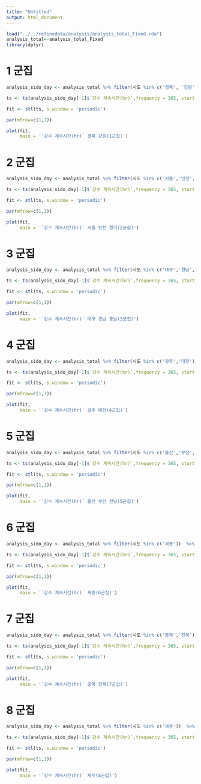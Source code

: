 ```yaml
---
title: "Untitled"
output: html_document
---
```




```r

load("../../refinedata/analysis/analysis_total_Fixed.rda")
analysis_total<-analysis_total_Fixed
library(dplyr)


```

# 1 군집

```r
analysis_sido_day <- analysis_total %>% filter(시도 %in% c('경북', '강원'))  %>% group_by(일시) %>% summarise(`강수 계속시간(hr)` = mean(`강수 계속시간(hr)`,na.rm=TRUE))

ts <- ts(analysis_sido_day[-1]$`강수 계속시간(hr)`,frequency = 365, start = c(2016,1))

fit <- stl(ts, s.window = 'periodic')

par(mfrow=c(1,1))

plot(fit,
     main = '`강수 계속시간(hr)` 경북 강원(1군집)')

```

# 2 군집

```r

analysis_sido_day <- analysis_total %>% filter(시도 %in% c('서울','인천','경기'))  %>% group_by(일시) %>% summarise(`강수 계속시간(hr)` = mean(`강수 계속시간(hr)`,na.rm=TRUE))

ts <- ts(analysis_sido_day[-1]$`강수 계속시간(hr)`,frequency = 365, start = c(2016,1))

fit <- stl(ts, s.window = 'periodic')

par(mfrow=c(1,1))

plot(fit,
     main = '`강수 계속시간(hr)` 서울 인천 경기(2군집)')


```

# 3 군집

```r

analysis_sido_day <- analysis_total %>% filter(시도 %in% c('대구','경남','충남'))  %>% group_by(일시) %>% summarise(`강수 계속시간(hr)` = mean(`강수 계속시간(hr)`,na.rm=TRUE))

ts <- ts(analysis_sido_day[-1]$`강수 계속시간(hr)`,frequency = 365, start = c(2016,1))

fit <- stl(ts, s.window = 'periodic')

par(mfrow=c(1,1))

plot(fit,
     main = '`강수 계속시간(hr)` 대구 경남 충남(3군집)')

```

# 4 군집

```r

analysis_sido_day <- analysis_total %>% filter(시도 %in% c('광주','대전'))  %>% group_by(일시) %>% summarise(`강수 계속시간(hr)` = mean(`강수 계속시간(hr)`,na.rm=TRUE))

ts <- ts(analysis_sido_day[-1]$`강수 계속시간(hr)`,frequency = 365, start = c(2016,1))

fit <- stl(ts, s.window = 'periodic')

par(mfrow=c(1,1))

plot(fit,
     main = '`강수 계속시간(hr)` 광주 대전(4군집)')

```

# 5 군집

```r

analysis_sido_day <- analysis_total %>% filter(시도 %in% c('울산','부산', '전남'))  %>% group_by(일시) %>% summarise(`강수 계속시간(hr)` = mean(`강수 계속시간(hr)`,na.rm=TRUE))

ts <- ts(analysis_sido_day[-1]$`강수 계속시간(hr)`,frequency = 365, start = c(2016,1))

fit <- stl(ts, s.window = 'periodic')

par(mfrow=c(1,1))

plot(fit,
     main = '`강수 계속시간(hr)` 울산 부산 전남(5군집)')

```

# 6 군집

```r
analysis_sido_day <- analysis_total %>% filter(시도 %in% c('세종'))  %>% group_by(일시) %>% summarise(`강수 계속시간(hr)` = mean(`강수 계속시간(hr)`,na.rm=TRUE))

ts <- ts(analysis_sido_day[-1]$`강수 계속시간(hr)`,frequency = 365, start = c(2016,1))

fit <- stl(ts, s.window = 'periodic')

par(mfrow=c(1,1))

plot(fit,
     main = '`강수 계속시간(hr)` 세종(6군집)')

```

# 7 군집

```r

analysis_sido_day <- analysis_total %>% filter(시도 %in% c('충북','전북'))  %>% group_by(일시) %>% summarise(`강수 계속시간(hr)` = mean(`강수 계속시간(hr)`,na.rm=TRUE))

ts <- ts(analysis_sido_day[-1]$`강수 계속시간(hr)`,frequency = 365, start = c(2016,1))

fit <- stl(ts, s.window = 'periodic')

par(mfrow=c(1,1))

plot(fit,
     main = '`강수 계속시간(hr)` 충북 전북(7군집)')

```

# 8 군집

```r

analysis_sido_day <- analysis_total %>% filter(시도 %in% c('제주'))  %>% group_by(일시) %>% summarise(`강수 계속시간(hr)` = mean(`강수 계속시간(hr)`,na.rm=TRUE))

ts <- ts(analysis_sido_day[-1]$`강수 계속시간(hr)`,frequency = 365, start = c(2016,1))

fit <- stl(ts, s.window = 'periodic')

par(mfrow=c(1,1))

plot(fit,
     main = '`강수 계속시간(hr)` 제주(8군집)')

```
